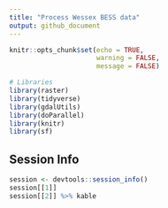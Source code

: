 ```yaml
---
title: "Process Wessex BESS data"
output: github_document
---
```


```r
knitr::opts_chunk$set(echo = TRUE,
                      warning = FALSE,
                      message = FALSE)
```

```r
# Libraries
library(raster)
library(tidyverse)
library(gdalUtils)
library(doParallel)
library(knitr)
library(sf)
```

## Session Info

```r
session <- devtools::session_info()
session[[1]]
session[[2]] %>% kable
```